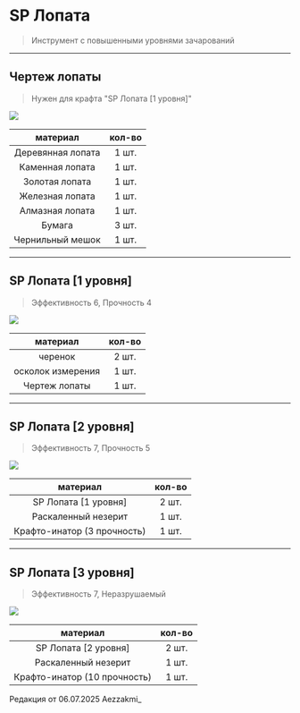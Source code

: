 # SP Лопата
> Инструмент с повышенными уровнями зачарований

--------

## Чертеж лопаты 
> Нужен для крафта "SP Лопата [1 уровня]"

<img src="https://raw.githubusercontent.com/mc-eternity/web-wikipages/refs/heads/master/assets/draw_shovel.webp" />

| материал | кол-во |
| :---------: | :---------: |
| Деревянная лопата | 1 шт. |
| Каменная лопата | 1 шт. |
| Золотая лопата | 1 шт. |
| Железная лопата | 1 шт. |
| Алмазная лопата | 1 шт. |
| Бумага | 3 шт. |
| Чернильный мешок | 1 шт. |

--------

## SP Лопата [1 уровня]
> Эффективность 6, Прочность 4 

<img src="https://raw.githubusercontent.com/mc-eternity/web-wikipages/refs/heads/master/assets/spshovel.webp" />

| материал | кол-во |
| :---------: | :---------: |
| черенок | 2 шт. |
| осколок измерения | 1 шт. |
| Чертеж лопаты | 1 шт. |

--------

## SP Лопата [2 уровня]
> Эффективность 7, Прочность 5 

<img src="https://raw.githubusercontent.com/mc-eternity/web-wikipages/refs/heads/master/assets/spshovel2.webp" />

| материал | кол-во |
| :---------: | :---------: |
| SP Лопата [1 уровня] | 2 шт. |
| Раскаленный незерит | 1 шт. |
| Крафто-инатор (3 прочность) | 1 шт. |

--------

## SP Лопата [3 уровня]
> Эффективность 7, Неразрушаемый

<img src="https://raw.githubusercontent.com/mc-eternity/web-wikipages/refs/heads/master/assets/spshovel3.webp" />

| материал | кол-во |
| :---------: | :---------: |
| SP Лопата [2 уровня] | 2 шт. |
| Раскаленный незерит | 1 шт. |
| Крафто-инатор (10 прочность) | 1 шт. |

<Badge bgColor="#ffad47" textColor="#000000">Редакция от 06.07.2025</Badge> <Badge bgColor="#88bfbd" textColor="#000000">Aezzakmi_</Badge>
